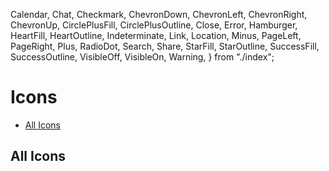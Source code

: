   Calendar,
  Chat,
  Checkmark,
  ChevronDown,
  ChevronLeft,
  ChevronRight,
  ChevronUp,
  CirclePlusFill,
  CirclePlusOutline,
  Close,
  Error,
  Hamburger,
  HeartFill,
  HeartOutline,
  Indeterminate,
  Link,
  Location,
  Minus,
  PageLeft,
  PageRight,
  Plus,
  RadioDot,
  Search,
  Share,
  StarFill,
  StarOutline,
  SuccessFill,
  SuccessOutline,
  VisibleOff,
  VisibleOn,
  Warning,
} from "./index";

<Meta title="Particles/Icons" />

# Icons

- [All Icons](#all-icons)

## All Icons

<br />

<IconGallery>
  <IconItem name="Calendar">
    <Calendar />
  </IconItem>
  <IconItem name="Chat">
    <Chat />
  </IconItem>
  <IconItem name="Checkmark">
    <Checkmark />
  </IconItem>
  <IconItem name="ChevronDown">
    <ChevronDown />
  </IconItem>
  <IconItem name="ChevronLeft">
    <ChevronLeft />
  </IconItem>
  <IconItem name="ChevronRight">
    <ChevronRight />
  </IconItem>
  <IconItem name="ChevronUp">
    <ChevronUp />
  </IconItem>
  <IconItem name="CirclePlusFill">
    <CirclePlusFill />
  </IconItem>
  <IconItem name="CirclePlusOutline">
    <CirclePlusOutline />
  </IconItem>
  <IconItem name="Close">
    <Close />
  </IconItem>
  <IconItem name="Error">
    <Error />
  </IconItem>
  <IconItem name="Hamburger">
    <Hamburger />
  </IconItem>
  <IconItem name="HeartFill">
    <HeartFill />
  </IconItem>
  <IconItem name="HeartOutline">
    <HeartOutline />
  </IconItem>
  <IconItem name="Indeterminate">
    <Indeterminate />
  </IconItem>
  <IconItem name="Link">
    <Link />
  </IconItem>
  <IconItem name="Location">
    <Location />
  </IconItem>
  <IconItem name="Minus">
    <Minus />
  </IconItem>
  <IconItem name="PageLeft">
    <PageLeft />
  </IconItem>
  <IconItem name="PageRight">
    <PageRight />
  </IconItem>
  <IconItem name="Plus">
    <Plus />
  </IconItem>
  <IconItem name="RadioDot">
    <RadioDot />
  </IconItem>
  <IconItem name="Search">
    <Search />
  </IconItem>
  <IconItem name="Share">
    <Share />
  </IconItem>
  <IconItem name="StarFill">
    <StarFill />
  </IconItem>
  <IconItem name="StarOutline">
    <StarOutline />
  </IconItem>
  <IconItem name="SuccessFill">
    <SuccessFill />
  </IconItem>
  <IconItem name="SuccessOutline">
    <SuccessOutline />
  </IconItem>
  <IconItem name="VisibleOff">
    <VisibleOff />
  </IconItem>
  <IconItem name="VisibleOn">
    <VisibleOn />
  </IconItem>
  <IconItem name="Warning">
    <Warning />
  </IconItem>
</IconGallery>
